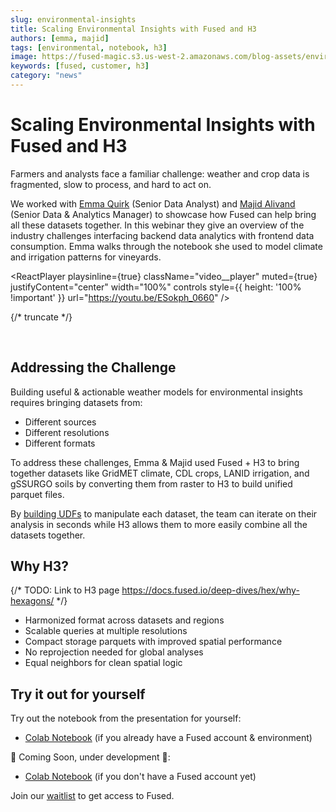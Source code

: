 ```yaml
---
slug: environmental-insights
title: Scaling Environmental Insights with Fused and H3
authors: [emma, majid]
tags: [environmental, notebook, h3]
image: https://fused-magic.s3.us-west-2.amazonaws.com/blog-assets/environmental_insights.png
keywords: [fused, customer, h3]
category: "news"
---
```


# Scaling Environmental Insights with Fused and H3

Farmers and analysts face a familiar challenge: weather and crop data is fragmented, slow to process, and hard to act on.

We worked with [Emma Quirk](https://www.linkedin.com/in/emma-quirk-b90a51132/) (Senior Data Analyst) and [Majid Alivand](https://www.linkedin.com/in/majid-alivand-phd-27a4364b/) (Senior Data & Analytics Manager) to showcase how Fused can help bring all these datasets together. In this webinar they give an overview of the industry challenges interfacing backend data analytics with frontend data consumption. Emma walks through the notebook she used to model climate and irrigation patterns for vineyards.



<ReactPlayer
    playsinline={true}
    className="video__player"
    muted={true}
    justifyContent="center"
    width="100%"
    controls
    style={{ height: '100% !important' }}
    url="https://youtu.be/ESokph_0660"
/>

{/* truncate */}


<br />

## Addressing the Challenge

Building useful & actionable weather models for environmental insights requires bringing datasets from:
- Different sources
- Different resolutions
- Different formats

To address these challenges, Emma & Majid used Fused + H3 to bring together datasets like GridMET climate, CDL crops, LANID irrigation, and gSSURGO soils by converting them from raster to H3 to build unified parquet files.

By [building UDFs](https://docs.fused.io/core-concepts/write/) to manipulate each dataset, the team can iterate on their analysis in seconds while H3 allows them to more easily combine all the datasets together.

## Why H3?

{/* TODO: Link to H3 page https://docs.fused.io/deep-dives/hex/why-hexagons/ */}

- Harmonized format across datasets and regions
- Scalable queries at multiple resolutions
- Compact storage parquets with improved spatial performance
- No reprojection needed for global analyses
- Equal neighbors for clean spatial logic

## Try it out for yourself

Try out the notebook from the presentation for yourself:
- [Colab Notebook](https://colab.research.google.com/drive/1F9SUD8aoYm2Ym6BArQ2bMISEx5xqKDHE?usp=sharing) (if you already have a Fused account & environment)

🚧 Coming Soon, under development 🚧:
- [Colab Notebook](https://colab.research.google.com/drive/15pysO1VGk61IeF0JkGr3R60LkB6ONXxp?usp=sharing) (if you don't have a Fused account yet)


Join our [waitlist](https://forms.gle/h6W8PGJiUCnCT6ja8) to get access to Fused.

